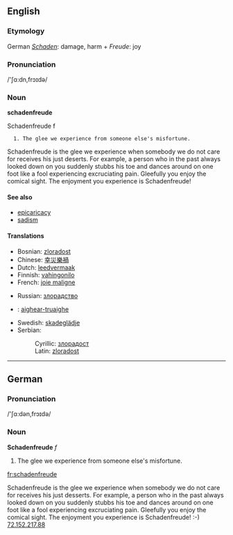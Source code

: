 ==English==

===Etymology===
German ''[[Schaden]]'': damage, harm + ''Freude'': joy

===Pronunciation===
/'&#643;&#593;:dn,fr&#596;&#618;d&#601;/

===Noun===
'''schadenfreude'''

Schadenfreude f

   1. The glee we experience from someone else's misfortune.

Schadenfreude is the glee we experience when somebody we do not care for receives his just deserts. For example, a person who in the past always looked down on you suddenly stubbs his toe and dances around on one foot like a fool experiencing excruciating pain. Gleefully you enjoy the comical sight. The enjoyment you experience is Schadenfreude! 

====See also====
*[[epicaricacy]]
*[[sadism]]

====Translations====
{{top}}
*Bosnian: [[zloradost#Bosnian|zloradost]] {{f}}
*Chinese: [[幸災樂禍]]
*Dutch: [[leedvermaak]] {{n}}
*Finnish: [[vahingonilo]]
*French: [[joie maligne]] {{f}}
{{mid}}
*Russian: [[злорадство]] {{n}}
*{{gd}}: [[aighear-truaighe]]
*Swedish: [[skadeglädje]]
*Serbian:
*:Cyrillic: [[злорадoст#Serbian|злорадoст]] {{f}}
*:Latin: [[zloradost#Serbian|zloradost]] {{f}}
{{bottom}}

----

==German==

===Pronunciation===
/'&#643;&#593;:d&#601;n,fr&#596;&#618;d&#601;/

===Noun===
'''Schadenfreude''' ''f''

# The glee we experience from someone else's misfortune.

[[fr:schadenfreude]]

Schadenfreude is the glee we experience when somebody we do not care for receives his just desserts.  For example, a person who in the past always looked down on you suddenly stubbs his toe and dances around on one foot like a fool experiencing excruciating pain. Gleefully you enjoy the comical sight. The enjoyment you experience is Schadenfreude! :-)  [[User:72.152.217.88|72.152.217.88]]